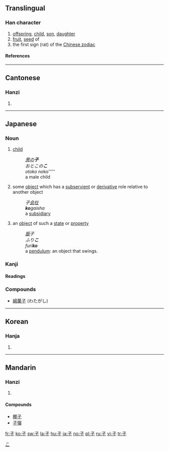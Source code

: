 ==Translingual==
{{Han stroke|[[Image:子-order.gif]]}}
===Han character===
{{Han char|rn=39|rad=子|as=00|sn=3|four=1740<sub>7</sub>|canj=弓木 (ND|ids=⿻[[了]][[一]])}}
# [[offspring]], [[child]], [[son]], [[daughter]]
# [[fruit]], [[seed]] of
# the first sign (rat) of the [[Wikipedia:Chinese zodiac|Chinese zodiac]]
====References====
{{Han ref|kx=0277.010|dkj=06930|dj=0543.150|hdz=21006.060|uh=5B50|ud=23376|bh=A46C|bd=42092}}
----

==Cantonese==
===Hanzi===
{{yue-hanzi|jyut=[[zi2]]|y=[[ji2]]}}
# {{defn|Cantonese}}
----

==Japanese==

===Noun===
{{ja-noun|k|hira=こ|rom=ko}}

# [[child]]
#: ''[[男]]の'''子'''''
#: ''おとこの'''こ'''''
#: ''otoko no ''ko'''''
#: a male child
# some [[object]] which has a [[subservient]] or [[derivative]] role relative to another object
#: ''子[[会社]]''
#: '''''ko'''gaisha''
#: a [[subsidiary]]
# an [[object]] of such a [[state]] or [[property]]
#: ''[[振]]子''
#: ''ふり'''こ'''''
#: ''furi'''ko'''''
#: a [[pendulum]]: an object that swings.
[[Category:ja:Family|こ]]

===Kanji===
{{ja-kanji|grade=1|rs=子00}}

====Readings====
{{ja-readings|on=[[し]] ([[shi]]), [[す]] ([[su]])|kun=[[こ]] ([[ko]])}}

===Compounds===
*[[綿菓子]] (わたがし)

----

==Korean==
===Hanja===
{{ko-hanja|hangeul=자|eumhun=아들|rv=ja|mr=cha}}
# {{defn|Korean}}
----
==Mandarin==
===Hanzi===
{{cmn-hanzi|pin=[[zǐ]] ([[zi3]])|wg=[[tzu3|tzu<sup>3</sup>]]}}
# {{defn|Mandarin}}

====Compounds====
*[[椰子]]
*[[子彈]]
[[fr:子]]
[[ko:子]]
[[sw:子]]
[[la:子]]
[[hu:子]]
[[ja:子]]
[[no:子]]
[[pl:子]]
[[ru:子]]
[[vi:子]]
[[tr:子]]
